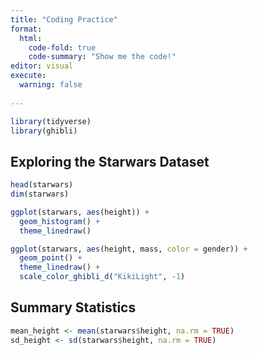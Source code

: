 ```yaml
---
title: "Coding Practice"
format: 
  html:
    code-fold: true
    code-summary: "Show me the code!"
editor: visual
execute: 
  warning: false
  
---
```


```r
library(tidyverse)
library(ghibli)
```


## Exploring the Starwars Dataset

```r
head(starwars)
dim(starwars)
```

```r
ggplot(starwars, aes(height)) +
  geom_histogram() +
  theme_linedraw() 

ggplot(starwars, aes(height, mass, color = gender)) +
  geom_point() +
  theme_linedraw() +
  scale_color_ghibli_d("KikiLight", -1)

```

## Summary Statistics

```r
mean_height <- mean(starwars$height, na.rm = TRUE)
sd_height <- sd(starwars$height, na.rm = TRUE)
```


